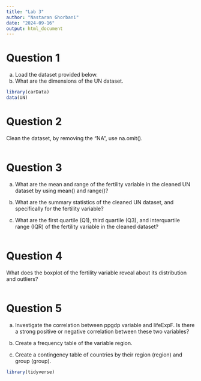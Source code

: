 ```yaml
---
title: "Lab 3"
author: "Nastaran Ghorbani"
date: "2024-09-16"
output: html_document
---
```




# Question 1
a) Load the dataset provided below. 
b) What are the dimensions of the UN dataset.
```r
library(carData)
data(UN)


```


# Question 2

Clean the dataset, by removing the "NA", use na.omit().
```r

```



# Question 3
a) What are the mean and range of the fertility variable in the cleaned UN dataset by using mean() and range()?

b) What are the summary statistics of the cleaned UN dataset, and specifically for the fertility variable?

c) What are the first quartile (Q1), third quartile (Q3), and interquartile range (IQR) of the fertility variable in the cleaned dataset?

```r

```



# Question 4
What does the boxplot of the fertility variable reveal about its distribution and outliers?

```r

```


# Question 5

a) Investigate the correlation between ppgdp variable and lifeExpF. Is there a strong positive or negative correlation between these two variables?

b) Create a frequency table of the variable region.

c) Create a contingency table of countries by their region (region) and group (group).

```r
library(tidyverse)

```

